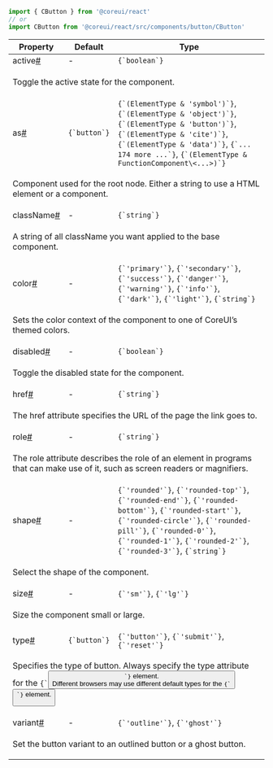
```jsx
import { CButton } from '@coreui/react'
// or
import CButton from '@coreui/react/src/components/button/CButton'
```

<div className="table-responsive table-api border rounded mb-3">
  <table className="table">
    <thead>
      <tr>
        <th>Property</th>
        <th>Default</th>
        <th>Type</th>
      </tr>
    </thead>
    <tbody>
      <tr id="cbutton-active">
        <td className="text-primary fw-semibold">active<a href="#cbutton-active" aria-label="CButton active permalink" className="anchor-link after">#</a></td>
        <td>-</td>
        <td><code>{`boolean`}</code></td>
      </tr>
      <tr>
        <td colSpan="3">
          <p>Toggle the active state for the component.</p>
        </td>
      </tr>
      <tr id="cbutton-as">
        <td className="text-primary fw-semibold">as<a href="#cbutton-as" aria-label="CButton as permalink" className="anchor-link after">#</a></td>
        <td><code>{`button`}</code></td>
        <td><code>{`(ElementType & 'symbol')`}</code>, <code>{`(ElementType & 'object')`}</code>, <code>{`(ElementType & 'button')`}</code>, <code>{`(ElementType & 'cite')`}</code>, <code>{`(ElementType & 'data')`}</code>, <code>{`... 174 more ...`}</code>, <code>{`(ElementType & FunctionComponent\<...>)`}</code></td>
      </tr>
      <tr>
        <td colSpan="3">
          <p>Component used for the root node. Either a string to use a HTML element or a component.</p>
        </td>
      </tr>
      <tr id="cbutton-class-name">
        <td className="text-primary fw-semibold">className<a href="#cbutton-class-name" aria-label="CButton className permalink" className="anchor-link after">#</a></td>
        <td>-</td>
        <td><code>{`string`}</code></td>
      </tr>
      <tr>
        <td colSpan="3">
          <p>A string of all className you want applied to the base component.</p>
        </td>
      </tr>
      <tr id="cbutton-color">
        <td className="text-primary fw-semibold">color<a href="#cbutton-color" aria-label="CButton color permalink" className="anchor-link after">#</a></td>
        <td>-</td>
        <td><code>{`'primary'`}</code>, <code>{`'secondary'`}</code>, <code>{`'success'`}</code>, <code>{`'danger'`}</code>, <code>{`'warning'`}</code>, <code>{`'info'`}</code>, <code>{`'dark'`}</code>, <code>{`'light'`}</code>, <code>{`string`}</code></td>
      </tr>
      <tr>
        <td colSpan="3">
          <p>Sets the color context of the component to one of CoreUI’s themed colors.</p>
        </td>
      </tr>
      <tr id="cbutton-disabled">
        <td className="text-primary fw-semibold">disabled<a href="#cbutton-disabled" aria-label="CButton disabled permalink" className="anchor-link after">#</a></td>
        <td>-</td>
        <td><code>{`boolean`}</code></td>
      </tr>
      <tr>
        <td colSpan="3">
          <p>Toggle the disabled state for the component.</p>
        </td>
      </tr>
      <tr id="cbutton-href">
        <td className="text-primary fw-semibold">href<a href="#cbutton-href" aria-label="CButton href permalink" className="anchor-link after">#</a></td>
        <td>-</td>
        <td><code>{`string`}</code></td>
      </tr>
      <tr>
        <td colSpan="3">
          <p>The href attribute specifies the URL of the page the link goes to.</p>
        </td>
      </tr>
      <tr id="cbutton-role">
        <td className="text-primary fw-semibold">role<a href="#cbutton-role" aria-label="CButton role permalink" className="anchor-link after">#</a></td>
        <td>-</td>
        <td><code>{`string`}</code></td>
      </tr>
      <tr>
        <td colSpan="3">
          <p>The role attribute describes the role of an element in programs that can make use of it, such as screen readers or magnifiers.</p>
        </td>
      </tr>
      <tr id="cbutton-shape">
        <td className="text-primary fw-semibold">shape<a href="#cbutton-shape" aria-label="CButton shape permalink" className="anchor-link after">#</a></td>
        <td>-</td>
        <td><code>{`'rounded'`}</code>, <code>{`'rounded-top'`}</code>, <code>{`'rounded-end'`}</code>, <code>{`'rounded-bottom'`}</code>, <code>{`'rounded-start'`}</code>, <code>{`'rounded-circle'`}</code>, <code>{`'rounded-pill'`}</code>, <code>{`'rounded-0'`}</code>, <code>{`'rounded-1'`}</code>, <code>{`'rounded-2'`}</code>, <code>{`'rounded-3'`}</code>, <code>{`string`}</code></td>
      </tr>
      <tr>
        <td colSpan="3">
          <p>Select the shape of the component.</p>
        </td>
      </tr>
      <tr id="cbutton-size">
        <td className="text-primary fw-semibold">size<a href="#cbutton-size" aria-label="CButton size permalink" className="anchor-link after">#</a></td>
        <td>-</td>
        <td><code>{`'sm'`}</code>, <code>{`'lg'`}</code></td>
      </tr>
      <tr>
        <td colSpan="3">
          <p>Size the component small or large.</p>
        </td>
      </tr>
      <tr id="cbutton-type">
        <td className="text-primary fw-semibold">type<a href="#cbutton-type" aria-label="CButton type permalink" className="anchor-link after">#</a></td>
        <td><code>{`button`}</code></td>
        <td><code>{`'button'`}</code>, <code>{`'submit'`}</code>, <code>{`'reset'`}</code></td>
      </tr>
      <tr>
        <td colSpan="3">
          <p>Specifies the type of button. Always specify the type attribute for the <code>{`<button>`}</code> element.<br />
Different browsers may use different default types for the <code>{`<button>`}</code> element.</p>
        </td>
      </tr>
      <tr id="cbutton-variant">
        <td className="text-primary fw-semibold">variant<a href="#cbutton-variant" aria-label="CButton variant permalink" className="anchor-link after">#</a></td>
        <td>-</td>
        <td><code>{`'outline'`}</code>, <code>{`'ghost'`}</code></td>
      </tr>
      <tr>
        <td colSpan="3">
          <p>Set the button variant to an outlined button or a ghost button.</p>
        </td>
      </tr>
    </tbody>
  </table>
</div>
